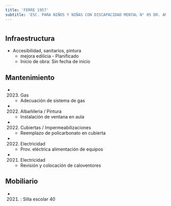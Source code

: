 ```yaml
---
title: 'FERRE 1957'
subtitle: 'ESC. PARA NIÑOS Y NIÑAS CON DISCAPACIDAD MENTAL N° 05 DR. ANGEL ARDAIZ'
---
```


#
## Infraestructura

* Accesibilidad, sanitarios, pintura 
    + mejora edilicia - Planificado 
    + Inicio de obra: Sin fecha de inicio 






## Mantenimiento

*  (2023) Gas 
    + Adecuación de sistema de gas

*  (2022) Albañileria / Pintura 
    + Instalación de ventana en aula

*  (2022) Cubiertas / Impermeabilizaciones 
    + Reemplazo de policarbonato en cubierta

*  (2022) Electricidad 
    + Prov. eléctrica alimentación de equipos

*  (2021) Electricidad 
    + Revisión y colocación de caloventores





## Mobiliario

*  (2021) : Silla escolar 40 



